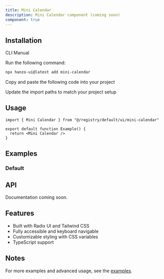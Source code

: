 ```yaml
---
title: Mini Calendar
description: Mini Calendar component (coming soon)
component: true
---
```


<ComponentPreview name="mini-calendar-demo" />

## Installation

<Tabs defaultValue="cli">

<TabsList>
  <TabsTrigger value="cli">CLI</TabsTrigger>
  <TabsTrigger value="manual">Manual</TabsTrigger>
</TabsList>

<TabsContent value="cli">

<Steps>

<Step>Run the following command:</Step>

```bash
npx hanzo-ui@latest add mini-calendar
```

</Steps>

</TabsContent>

<TabsContent value="manual">

<Steps>

<Step>Copy and paste the following code into your project</Step>

<ComponentSource name="mini-calendar" />

<Step>Update the import paths to match your project setup</Step>

</Steps>

</TabsContent>

</Tabs>

## Usage

```tsx
import { Mini Calendar } from "@/registry/default/ui/mini-calendar"

export default function Example() {
  return <Mini Calendar />
}
```

## Examples

### Default

<ComponentPreview name="mini-calendar-demo" />

## API

Documentation coming soon.

## Features

- Built with Radix UI and Tailwind CSS
- Fully accessible and keyboard navigable  
- Customizable styling with CSS variables
- TypeScript support

## Notes

For more examples and advanced usage, see the [examples](/examples).
